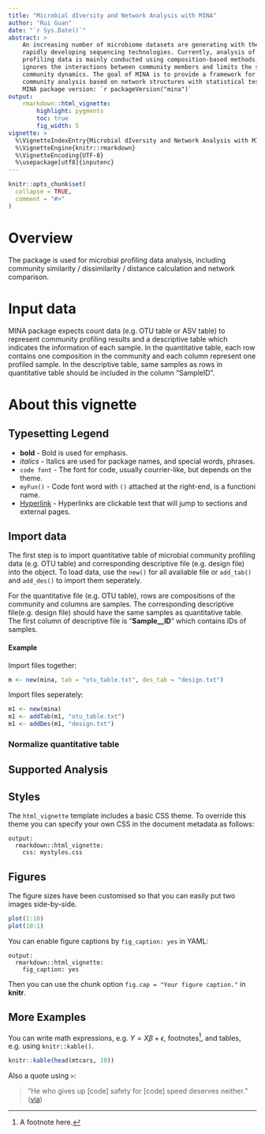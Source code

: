 ```yaml
---
title: "Microbial dIversity and Network Analysis with MINA"
author: "Rui Guan"
date: "`r Sys.Date()`"
abstract: >
    An increasing number of microbiome datasets are generating with the help of
    rapidly developing sequencing technologies. Currently, analysis of taxonomic
    profiling data is mainly conducted using composition-based methods, which
    ignores the interactions between community members and limits the study of
    community dynamics. The goal of MINA is to provide a framework for microbial
    community analysis based on network structures with statistical tests.
    MINA package version: `r packageVersion("mina")`
output:
    rmarkdown::html_vignette:
        highlight: pygments
        toc: true
        fig_width: 5
vignette: >
  %\VignetteIndexEntry{Microbial dIversity and Network Analysis with MINA}
  %\VignetteEngine{knitr::rmarkdown}
  %\VignetteEncoding{UTF-8}
  %\usepackage[utf8]{inputenc}
---
```


```r
knitr::opts_chunk$set(
  collapse = TRUE,
  comment = "#>"
)
```
# Overview

The package is used for microbial profiling data analysis, including community
similarity / dissimilarity / distance calculation and network comparison.

# Input data
MINA package expects count data (e.g. OTU table or ASV table) to represent
community profiling results and a descriptive table which indicates the
information of each sample. In the quantitative table, each row contains one
composition in the community and each column represent one profiled sample. In
the descriptive table, same samples as rows in quantitative table should be
included in the column "SampleID".


# About this vignette

## Typesetting Legend <a id="sec:typeset-legend"></a>

- **bold** - Bold is used for emphasis.
- *italics* - Italics are used for package names, and special words, phrases.
- `code font` - The font for code, usually courrier-like, but depends on the
  theme.
- `myFun()` - Code font word with `()` attached at the right-end, is a functioni
  name.
- [Hyperlink](#sec:typeset-legend) - Hyperlinks are
clickable text that will jump to sections and external pages.

## Import data

The first step is to import quantitative table of microbial community profiling
data (e.g. OTU table) and corresponding descriptive file (e.g. design file) into
the object.
To load data, use the `new()` for all avaliable file or `add_tab()` and
`add_des()` to import them seperately.

For the quantitative file (e.g. OTU table), rows are compositions of the
community and columns are samples. The corresponding descriptive file(e.g.
design file) should
have the same samples as quantitative table. The first column of descriptive
file is "**Sample_\_ID**" which contains IDs of samples.

#### Example

Import files together:

```r
m <- new(mina, tab = "otu_table.txt", des_tab = "design.txt")
```
Import files seperately:
```r
m1 <- new(mina)
m1 <- addTab(m1, "otu_table.txt")
m1 <- addDes(m1, "design.txt")
```
### Normalize quantitative table


## Supported Analysis


## Styles

The `html_vignette` template includes a basic CSS theme. To override this theme you can specify your own CSS in the document metadata as follows:

    output: 
      rmarkdown::html_vignette:
        css: mystyles.css

## Figures

The figure sizes have been customised so that you can easily put two images side-by-side. 

```r
plot(1:10)
plot(10:1)
```

You can enable figure captions by `fig_caption: yes` in YAML:

    output:
      rmarkdown::html_vignette:
        fig_caption: yes

Then you can use the chunk option `fig.cap = "Your figure caption."` in **knitr**.

## More Examples

You can write math expressions, e.g. $Y = X\beta + \epsilon$, footnotes^[A footnote here.], and tables, e.g. using `knitr::kable()`.

```r
knitr::kable(head(mtcars, 10))
```

Also a quote using `>`:

> "He who gives up [code] safety for [code] speed deserves neither."
([via](https://twitter.com/hadleywickham/status/504368538874703872))
